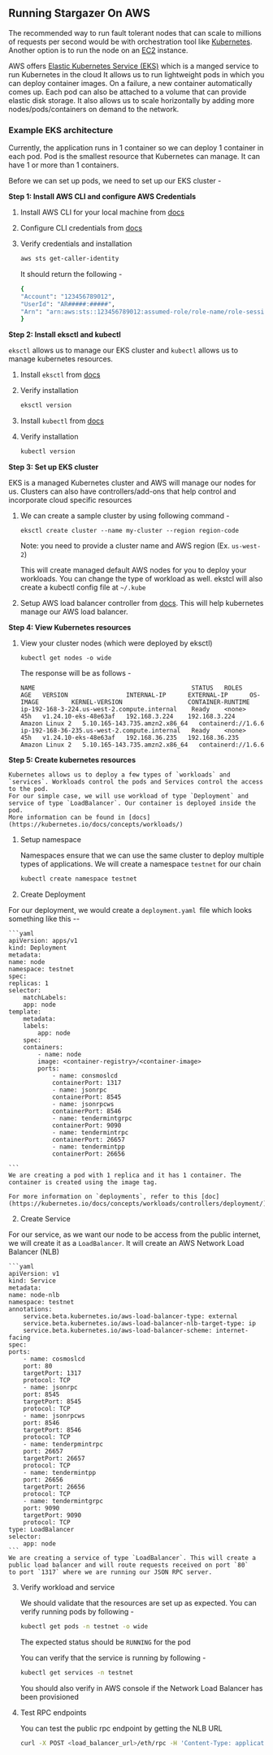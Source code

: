 ## Running Stargazer On AWS

The recommended way to run fault tolerant nodes that can scale to millions of requests per second would be
with orchestration tool like [Kubernetes](https://kubernetes.io/docs/tutorials/kubernetes-basics/). Another option is to run the node on an [EC2](https://aws.amazon.com/pm/ec2/) instance. 

AWS offers [Elastic Kubernetes Service (EKS)](https://aws.amazon.com/eks/) which is a manged service to run Kubernetes in the cloud
It allows us to run lightweight pods in which you can deploy container images. On a failure, a new container automatically comes up. Each pod 
can also be attached to a volume that can provide elastic disk storage. It also allows us to scale horizontally by adding more nodes/pods/containers on demand to the network. 

### Example EKS architecture
Currently, the application runs in 1 container so we can deploy 1 container in each pod. Pod is the smallest resource that 
Kubernetes can manage. It can have 1 or more than 1 containers.

Before we can set up pods, we need to set up our EKS cluster -


**Step 1: Install AWS CLI and configure AWS Credentials**

1. Install AWS CLI for your local machine from [docs](https://docs.aws.amazon.com/cli/latest/userguide/getting-started-install.html)

2. Configure CLI credentials from [docs](https://docs.aws.amazon.com/cli/latest/userguide/cli-configure-quickstart.html)

3. Verify credentials and installation

    ```sh
    aws sts get-caller-identity
    ```

    It should return the following - 

    ```sh 
    {
    "Account": "123456789012", 
    "UserId": "AR#####:#####", 
    "Arn": "arn:aws:sts::123456789012:assumed-role/role-name/role-session-name"
    }
    ```

**Step 2: Install eksctl and kubectl**

`eksctl` allows us to manage our EKS cluster and `kubectl` allows us to manage kubernetes resources. 

1. Install `eksctl` from [docs](https://docs.aws.amazon.com/eks/latest/userguide/eksctl.html)

2. Verify installation

    ```sh
    eksctl version
    ```
3. Install `kubectl` from [docs](https://kubernetes.io/docs/tasks/tools/)

4. Verify installation

    ```sh
    kubectl version
    ```

**Step 3: Set up EKS cluster**

EKS is a managed Kubernetes cluster and AWS will manage our nodes for us. Clusters can also have controllers/add-ons
that help control and incorporate cloud specific resources

1. We can create a sample cluster by using following command - 

    ```eksctl create cluster --name my-cluster --region region-code```

    Note: you need to provide a cluster name and AWS region (Ex. `us-west-2`)

    This will create managed default AWS nodes for you to deploy your workloads. You can change the type of workload as well. ekstcl will also create a kubectl config file at `~/.kube`

2. Setup AWS load balancer controller from [docs](https://docs.aws.amazon.com/eks/latest/userguide/aws-load-balancer-controller.html). This will help kubernetes manage our AWS load balancer.

**Step 4: View Kubernetes resources**

1. View your cluster nodes (which were deployed by eksctl)

    ```kubectl get nodes -o wide```

    The response will be as follows -

    ```
    NAME                                           STATUS   ROLES    AGE   VERSION                INTERNAL-IP      EXTERNAL-IP      OS-IMAGE         KERNEL-VERSION                  CONTAINER-RUNTIME
    ip-192-168-3-224.us-west-2.compute.internal    Ready    <none>   45h   v1.24.10-eks-48e63af   192.168.3.224    192.168.3.224    Amazon Linux 2   5.10.165-143.735.amzn2.x86_64   containerd://1.6.6
    ip-192-168-36-235.us-west-2.compute.internal   Ready    <none>   45h   v1.24.10-eks-48e63af   192.168.36.235   192.168.36.235    Amazon Linux 2   5.10.165-143.735.amzn2.x86_64   containerd://1.6.6
    ```

**Step 5: Create kubernetes resources**

    Kubernetes allows us to deploy a few types of `workloads` and `services`. Workloads control the pods and Services control the access to the pod.
    For our simple case, we will use workload of type `Deployment` and service of type `LoadBalancer`. Our container is deployed inside the pod.
    More information can be found in [docs](https://kubernetes.io/docs/concepts/workloads/)

1. Setup namespace

    Namespaces ensure that we can use the same cluster to deploy multiple types of applications. We will create a namespace `testnet` for our chain

    ```sh
    kubectl create namespace testnet
    ```

1. Create Deployment

For our deployment, we would create a `deployment.yaml `file which looks something like this --

    ```yaml
    apiVersion: apps/v1
    kind: Deployment
    metadata:
    name: node
    namespace: testnet
    spec:
    replicas: 1
    selector:
        matchLabels:
        app: node
    template:
        metadata:
        labels:
            app: node
        spec:
        containers:
            - name: node
            image: <container-registry>/<container-image>
            ports:
                - name: consmoslcd
                containerPort: 1317
                - name: jsonrpc
                containerPort: 8545
                - name: jsonrpcws
                containerPort: 8546
                - name: tendermintgrpc
                containerPort: 9090
                - name: tendermintrpc
                containerPort: 26657
                - name: tendermintpp
                containerPort: 26656

    ```
    We are creating a pod with 1 replica and it has 1 container. The container is created using the image tag.

    For more information on `deployments`, refer to this [doc](https://kubernetes.io/docs/concepts/workloads/controllers/deployment/)

2. Create Service

For our service, as we want our node to be access from the public internet, we will create it as a `LoadBalancer`. It will create an AWS Network Load Balancer (NLB)

    ```yaml
    apiVersion: v1
    kind: Service
    metadata:
    name: node-nlb
    namespace: testnet
    annotations:
        service.beta.kubernetes.io/aws-load-balancer-type: external
        service.beta.kubernetes.io/aws-load-balancer-nlb-target-type: ip
        service.beta.kubernetes.io/aws-load-balancer-scheme: internet-facing
    spec:
    ports:
        - name: cosmoslcd
        port: 80
        targetPort: 1317
        protocol: TCP
        - name: jsonrpc
        port: 8545
        targetPort: 8545
        protocol: TCP
        - name: jsonrpcws
        port: 8546
        targetPort: 8546
        protocol: TCP
        - name: tenderpmintrpc
        port: 26657
        targetPort: 26657
        protocol: TCP
        - name: tendermintpp
        port: 26656
        targetPort: 26656
        protocol: TCP
        - name: tendermintgrpc
        port: 9090
        targetPort: 9090
        protocol: TCP
    type: LoadBalancer
    selector:
        app: node
    ```
    We are creating a service of type `LoadBalancer`. This will create a public load balancer and will route requests received on port `80`
    to port `1317` where we are running our JSON RPC server.


3. Verify workload and service

    We should validate that the resources are set up as expected. You can verify running pods by following -
    ```sh
    kubectl get pods -n testnet -o wide
    ```

    The expected status should be `RUNNING` for the pod

    You can verify that the service is running by following - 
    ```sh
    kubectl get services -n testnet
    ```
    You should also verify in AWS console if the Network Load Balancer has been provisioned


4. Test RPC endpoints

    You can test the public rpc endpoint by getting the NLB URL
    ```sh
    curl -X POST <load_balancer_url>/eth/rpc -H 'Content-Type: application/json' -d '{ "jsonrpc":"2.0", "method":"eth_blockNumber", "params":[], "id":1}'
    ```